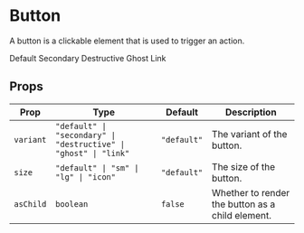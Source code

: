 
# Button

A button is a clickable element that is used to trigger an action.

<ComponentShowcase>
  <GlassButton>Default</GlassButton>
  <GlassButton variant="secondary">Secondary</GlassButton>
  <GlassButton variant="destructive">Destructive</GlassButton>
  <GlassButton variant="ghost">Ghost</GlassButton>
  <GlassButton variant="link">Link</GlassButton>
</ComponentShowcase>

## Props

| Prop | Type | Default | Description |
| --- | --- | --- | --- |
| `variant` | `"default" \| "secondary" \| "destructive" \| "ghost" \| "link"` | `"default"` | The variant of the button. |
| `size` | `"default" \| "sm" \| "lg" \| "icon"` | `"default"` | The size of the button. |
| `asChild` | `boolean` | `false` | Whether to render the button as a child element. |